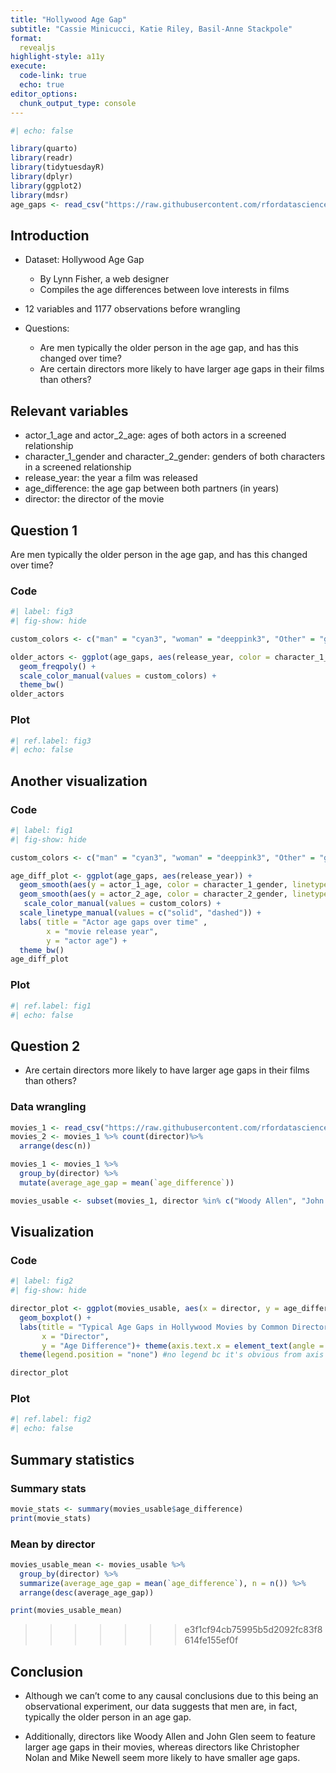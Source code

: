 ```yaml
---
title: "Hollywood Age Gap"
subtitle: "Cassie Minicucci, Katie Riley, Basil-Anne Stackpole"
format: 
  revealjs
highlight-style: a11y
execute:
  code-link: true
  echo: true
editor_options: 
  chunk_output_type: console
---
```

```r
#| echo: false

library(quarto)
library(readr)
library(tidytuesdayR)
library(dplyr)
library(ggplot2)
library(mdsr)
age_gaps <- read_csv("https://raw.githubusercontent.com/rfordatascience/tidytuesday/master/data/2023/2023-02-14/age_gaps.csv", show_col_types = FALSE)

```


## Introduction

* Dataset: Hollywood Age Gap
  + By Lynn Fisher, a web designer
  + Compiles the age differences between love interests in films
  
* 12 variables and 1177 observations before wrangling

* Questions: 
  + Are men typically the older person in the age gap, and has this changed over time?
  + Are certain directors more likely to have larger age gaps in their films than others?


## Relevant variables
* actor_1_age and actor_2_age: ages of both actors in a screened relationship
* character_1_gender and character_2_gender: genders of both characters in a screened relationship
* release_year: the year a film was released
* age_difference: the age gap between both partners (in years)
* director: the director of the movie


## Question 1 {.smaller}

Are men typically the older person in the age gap, and has this changed over time?

::: {.panel-tabset}

### Code

```r
#| label: fig3
#| fig-show: hide

custom_colors <- c("man" = "cyan3", "woman" = "deeppink3", "Other" = "gray")

older_actors <- ggplot(age_gaps, aes(release_year, color = character_1_gender))+
  geom_freqpoly() +
  scale_color_manual(values = custom_colors) +
  theme_bw()
older_actors
```

### Plot

```r
#| ref.label: fig3
#| echo: false 
```

:::

## Another visualization

::: {.panel-tabset}

### Code

```r
#| label: fig1
#| fig-show: hide

custom_colors <- c("man" = "cyan3", "woman" = "deeppink3", "Other" = "gray")

age_diff_plot <- ggplot(age_gaps, aes(release_year)) +
  geom_smooth(aes(y = actor_1_age, color = character_1_gender, linetype = "Actor 1")) +
  geom_smooth(aes(y = actor_2_age, color = character_2_gender, linetype = "Actor 2")) +
   scale_color_manual(values = custom_colors) +
  scale_linetype_manual(values = c("solid", "dashed")) +
  labs( title = "Actor age gaps over time" ,
        x = "movie release year",
        y = "actor age") +
  theme_bw()
age_diff_plot
```

### Plot

```r
#| ref.label: fig1
#| echo: false 
```

:::

## Question 2
 
* Are certain directors more likely to have larger age gaps in their films than others?

### Data wrangling

```r
movies_1 <- read_csv("https://raw.githubusercontent.com/rfordatascience/tidytuesday/master/data/2023/2023-02-14/age_gaps.csv", show_col_types = FALSE)
movies_2 <- movies_1 %>% count(director)%>%
  arrange(desc(n))
```

```r
movies_1 <- movies_1 %>%
  group_by(director) %>%
  mutate(average_age_gap = mean(`age_difference`)) 

```

```r
movies_usable <- subset(movies_1, director %in% c("Woody Allen", "John Glen", "Martin Scorsese", "Mike Newell", "Steven Spielberg", "Christopher Nolan", "David Fincher", "Dennis Dugan", "Guy Hamilton", "Mike Nichols"))

```

## Visualization

::: {.panel-tabset}

### Code

```r
#| label: fig2
#| fig-show: hide

director_plot <- ggplot(movies_usable, aes(x = director, y = age_difference, fill= director)) +
  geom_boxplot() +
  labs(title = "Typical Age Gaps in Hollywood Movies by Common Directors",
       x = "Director",
       y = "Age Difference")+ theme(axis.text.x = element_text(angle = 90, vjust = 0.5, hjust=1))+
  theme(legend.position = "none") #no legend bc it's obvious from axis labels

director_plot
```

### Plot

```r
#| ref.label: fig2
#| echo: false 
```

:::

## Summary statistics

::: {.panel-tabset}

### Summary stats

```r
movie_stats <- summary(movies_usable$age_difference)
print(movie_stats)

```

### Mean by director

```r
movies_usable_mean <- movies_usable %>%
  group_by(director) %>%
  summarize(average_age_gap = mean(`age_difference`), n = n()) %>%
  arrange(desc(average_age_gap))

print(movies_usable_mean)

```
>>>>>>> e3f1cf94cb75995b5d2092fc83f8614fe155ef0f

:::

## Conclusion

* Although we can't come to any causal conclusions due to this being an observational experiment, our data suggests that men are, in fact, typically the older person in an age gap.

* Additionally, directors like Woody Allen and John Glen seem to feature larger age gaps in their movies, whereas directors like Christopher Nolan and Mike Newell seem more likely to have smaller age gaps.
